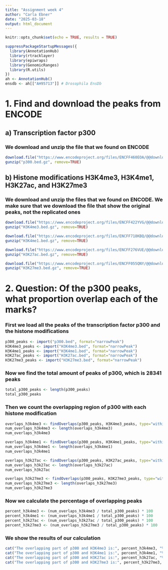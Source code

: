 ---
title: "Assignment week 4"
author: "Carla Ebner"
date: "2025-03-18"
output: html_document
---


```{R, echo=FALSE}
knitr::opts_chunk$set(echo = TRUE, results = TRUE)
```

```{r}
suppressPackageStartupMessages({
  library(AnnotationHub)
  library(rtracklayer)
  library(epiwraps)
  library(GenomicRanges)
  library(R.utils)
})
ah <- AnnotationHub()
ensdb <- ah[["AH95713"]] # Drosophila EnsDb
```


# 1. Find and download the peaks from ENCODE
## a) Transcription factor p300
### We download and unzip the file that we found on ENCODE


```{R}
download.file("https://www.encodeproject.org/files/ENCFF460EOA/@@download/ENCFF460EOA.bed.gz", "p300.bed.gz")
gunzip("p300.bed.gz", remove=TRUE) 
```


## b) Histone modifications H3K4me3, H3K4me1, H3K27ac, and H3K27me3
### We download and unzip the files that we found on ENCODE. We make sure that we download the file that show the original peaks, not the replicated ones


```{R}
download.file("https://www.encodeproject.org/files/ENCFF422YVG/@@download/ENCFF422YVG.bed.gz", "H3K4me3.bed.gz")
gunzip("H3K4me3.bed.gz", remove=TRUE)
```


```{R}
download.file("https://www.encodeproject.org/files/ENCFF718KBQ/@@download/ENCFF718KBQ.bed.gz", "H3K4me1.bed.gz")
gunzip("H3K4me1.bed.gz", remove=TRUE)
```


```{R}
download.file("https://www.encodeproject.org/files/ENCFF276VUE/@@download/ENCFF276VUE.bed.gz", "H3K27ac.bed.gz")
gunzip("H3K27ac.bed.gz", remove=TRUE)
```


```{R}
download.file("https://www.encodeproject.org/files/ENCFF055QNY/@@download/ENCFF055QNY.bed.gz", "H3K27me3.bed.gz")
gunzip("H3K27me3.bed.gz", remove=TRUE)
```


# 2. Question: Of the p300 peaks, what proportion overlap each of the marks?
### First we load all the peaks of the transcription factor p300 and the histone modifications

```{R}
p300_peaks <- import("p300.bed", format="narrowPeak")
H3K4me3_peaks <- import("H3K4me3.bed", format="narrowPeak")
H3K4me1_peaks <- import("H3K4me1.bed", format="narrowPeak")
H3K27ac_peaks <- import("H3K27ac.bed", format="narrowPeak")
H3K27me3_peaks <- import("H3K27me3.bed", format="narrowPeak")
```

### Now we find the total amount of peaks of p300, which is 28341 peaks

```{R}
total_p300_peaks <- length(p300_peaks)
total_p300_peaks
```
### Then we count the overlapping region of p300 with each histone modification
```{R}
overlaps_h3k4me3 <- findOverlaps(p300_peaks, H3K4me3_peaks, type="within")
num_overlaps_h3k4me3 <- length(overlaps_h3k4me3)
num_overlaps_h3k4me3
```
```{R}
overlaps_h3k4me1 <- findOverlaps(p300_peaks, H3K4me1_peaks, type="within")
num_overlaps_h3k4me1 <- length(overlaps_h3k4me1)
num_overlaps_h3k4me1
```
```{R}
overlaps_h3k27ac <- findOverlaps(p300_peaks, H3K27ac_peaks, type="within")
num_overlaps_h3k27ac <- length(overlaps_h3k27ac)
num_overlaps_h3k27ac
```
```{R}
overlaps_h3k27me3 <- findOverlaps(p300_peaks, H3K27me3_peaks, type="within")
num_overlaps_h3k27me3 <- length(overlaps_h3k27me3)
num_overlaps_h3k27me3
```
### Now we calculate the percentage of overlapping peaks

```{R}
percent_h3k4me3 <- (num_overlaps_h3k4me3 / total_p300_peaks) * 100
percent_h3k4me1 <- (num_overlaps_h3k4me1 / total_p300_peaks) * 100
percent_h3k27ac <- (num_overlaps_h3k27ac / total_p300_peaks) * 100
percent_h3k27me3 <- (num_overlaps_h3k27me3 / total_p300_peaks) * 100
```


### We show the results of our calculation

```{R}
cat("The overlapping part of p300 and H3K4me3 is:", percent_h3k4me3, "%\n") 
cat("The overlapping part of p300 and H3K4me1 is:", percent_h3k4me1, "%\n") 
cat("The overlapping part of p300 and H3K27ac is:", percent_h3k27ac, "%\n") 
cat("The overlapping part of p300 and H3K27me3 is:", percent_h3k27me3, "%\n") 
```


